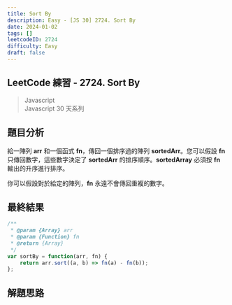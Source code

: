 ```yaml
---
title: Sort By
description: Easy - [JS 30] 2724. Sort By
date: 2024-01-02
tags: []
leetcodeID: 2724
difficulty: Easy
draft: false
---
```


## LeetCode 練習 - 2724. Sort By
> Javascript  
> Javascript 30 天系列

## 題目分析

給一陣列 **arr** 和一個函式 **fn**，傳回一個排序過的陣列 **sortedArr**。您可以假設 **fn** 只傳回數字，這些數字決定了 **sortedArr** 的排序順序。**sortedArray** 必須按 **fn** 輸出的升序進行排序。

你可以假設對於給定的陣列，**fn** 永遠不會傳回重複的數字。


## 最終結果

```js:sort-by.js
/**
 * @param {Array} arr
 * @param {Function} fn
 * @return {Array}
 */
var sortBy = function(arr, fn) {
    return arr.sort((a, b) => fn(a) - fn(b));
};
```

## 解題思路